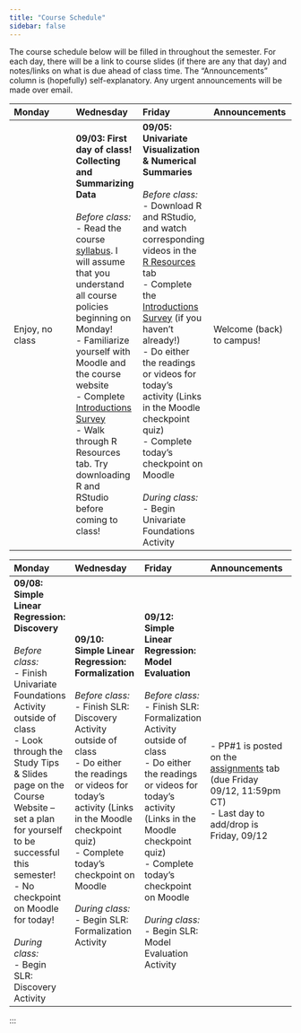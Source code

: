 ```yaml
---
title: "Course Schedule"
sidebar: false
---
```


The course schedule below will be filled in throughout the semester. For each day, there will be a link to course slides (if there are any that day) and notes/links on what is due ahead of class time. The “Announcements” column is (hopefully) self-explanatory. Any urgent announcements will be made over email.

::: {.callout-note collapse="true" title="Week 1"}
| Monday         | Wednesday | Friday | Announcements |
|:---------------|:----------|:-------|:--------------|
| Enjoy, no class | **09/03: First day of class! Collecting and Summarizing Data** <br><br> _Before class:_ <br> - Read the course [syllabus](syllabus.qmd). I will assume that you understand all course policies beginning on Monday! <br> - Familiarize yourself with Moodle and the course website <br> - Complete [Introductions Survey](https://docs.google.com/forms/d/1-cEFlJ6e7llcsI_b-SJXp5MsqEkJjca9SuxDKu9DGPM/edit) <br> - Walk through R Resources tab. Try downloading R and RStudio before coming to class! | **09/05: Univariate Visualization & Numerical Summaries** <br><br> _Before class:_ <br> - Download R and RStudio, and watch corresponding videos in the [R Resources](R_Resources.qmd) tab <br> - Complete the [Introductions Survey](https://docs.google.com/forms/d/1-cEFlJ6e7llcsI_b-SJXp5MsqEkJjca9SuxDKu9DGPM/edit) (if you haven’t already!) <br> - Do either the readings or videos for today’s activity (Links in the Moodle checkpoint quiz) <br> - Complete today’s checkpoint on Moodle <br><br> _During class:_ <br> - Begin Univariate Foundations Activity | Welcome (back) to campus! |
:::

::: {.callout-note collapse="true" title="Week 2"}
| Monday | Wednesday | Friday | Announcements |
|:-------|:----------|:-------|:--------------|
| **09/08: Simple Linear Regression: Discovery** <br><br> _Before class:_ <br> - Finish Univariate Foundations Activity outside of class <br> - Look through the Study Tips & Slides page on the Course Website – set a plan for yourself to be successful this semester! <br> - No checkpoint on Moodle for today! <br><br> _During class:_ <br> - Begin SLR: Discovery Activity | **09/10: Simple Linear Regression: Formalization** <br><br> _Before class:_ <br> - Finish SLR: Discovery Activity outside of class <br> - Do either the readings or videos for today’s activity (Links in the Moodle checkpoint quiz) <br> - Complete today’s checkpoint on Moodle <br><br> _During class:_ <br> - Begin SLR: Formalization Activity | **09/12: Simple Linear Regression: Model Evaluation** <br><br> _Before class:_ <br> - Finish SLR: Formalization Activity outside of class <br> - Do either the readings or videos for today’s activity (Links in the Moodle checkpoint quiz) <br> - Complete today’s checkpoint on Moodle <br><br> _During class:_ <br> - Begin SLR: Model Evaluation Activity | - PP#1 is posted on the [assignments](assignments.qmd) tab (due Friday 09/12, 11:59pm CT) <br> - Last day to add/drop is Friday, 09/12 |
:::

:::
